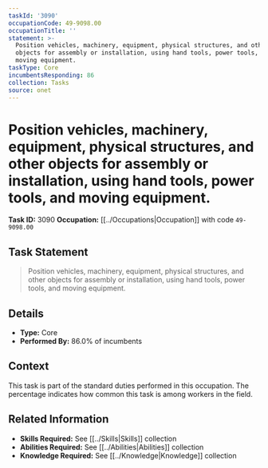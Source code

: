 ```yaml
---
taskId: '3090'
occupationCode: 49-9098.00
occupationTitle: ''
statement: >-
  Position vehicles, machinery, equipment, physical structures, and other
  objects for assembly or installation, using hand tools, power tools, and
  moving equipment.
taskType: Core
incumbentsResponding: 86
collection: Tasks
source: onet
---
```

# Position vehicles, machinery, equipment, physical structures, and other objects for assembly or installation, using hand tools, power tools, and moving equipment.

**Task ID:** 3090
**Occupation:** [[../Occupations|Occupation]] with code `49-9098.00`

## Task Statement

> Position vehicles, machinery, equipment, physical structures, and other objects for assembly or installation, using hand tools, power tools, and moving equipment.

## Details

- **Type:** Core
- **Performed By:** 86.0% of incumbents

## Context

This task is part of the standard duties performed in this occupation. The percentage indicates how common this task is among workers in the field.

## Related Information

- **Skills Required:** See [[../Skills|Skills]] collection
- **Abilities Required:** See [[../Abilities|Abilities]] collection
- **Knowledge Required:** See [[../Knowledge|Knowledge]] collection
